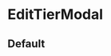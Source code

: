 
<Meta title="Collective Page/EditTierModal" component={EditTierModal} argTypes={{}} />

# EditTierModal

## Default


<Canvas>
  <Story
    name="Create"
    parameters={{
      design: {
        type: 'figma',
        url: 'https://www.figma.com/file/ZQBMWhnGGtRWeIZknFW1eP/%5BOC-Design%5D-Production-Ready-%E2%9C%85?node-id=13426%3A217743',
      },
    }}
  >
    <EditTierModal collective={{ type: 'ORGANIZATION', currency: 'USD', isActive: true }} />
  </Story>
</Canvas>

<Canvas>
  <Story
    name="Edit"
    parameters={{
      design: {
        type: 'figma',
        url: 'https://www.figma.com/file/ZQBMWhnGGtRWeIZknFW1eP/%5BOC-Design%5D-Production-Ready-%E2%9C%85?node-id=13426%3A217743',
      },
    }}
  >
    <EditTierModal collective={{ type: 'ORGANIZATION', currency: 'USD', isActive: true }} tier={{ id: 'xpto' }} />
  </Story>
</Canvas>
